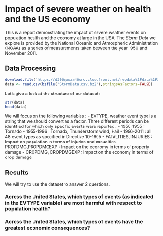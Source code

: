 Impact of severe weather on health and the US economy
========================================================

This is a report demonstrating the impact of severe weather events on population health and the economy at large in the USA. The *Storm Data* we explore is provided by the National Oceanic and Atmospheric Administration (NOAA) as a series of measurements taken between the year 1950 and November 2011.

## Data Processing 

```r
download.file("https://d396qusza40orc.cloudfront.net/repdata%2Fdata%2FStormData.csv.bz2",destfile="StormData.csv.bz2",method="curl")
data <- read.csv(bzfile("StormData.csv.bz2"),stringsAsFactors=FALSE)
```

Let's give a look at the structure of our dataset :
```r
str(data)
head(data)
```

We will focus on the following variables :
- EVTYPE, weather event type is a string that we should convert as a factor. Three different periods can be identified for which only specific events were reported :
  - 1950-1955 : Tornado
  - 1955-1996 : Tornado, Thunderstorm wind, Hail
  - 1996-2011 : all 48 event types as specified in Directive 10-1605
- FATALITIES, INJURIES : Impact on population in terms of injuries and casualties 
- PROPDMG,PROPDMGEXP : Impact on the economy in terms of property damage
- CROPDMG, CROPDMGEXP : Impact on the economy in terms of crop damage

## Results

We will try to use the dataset to answer 2 questions.

### Across the United States, which types of events (as indicated in the EVTYPE variable) are most harmful with respect to population health?

### Across the United States, which types of events have the greatest economic consequences?


